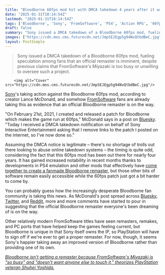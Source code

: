 ```yaml
---
title: "Bloodborne 60fps mod hit with DMCA takedown 4 years after it was released, and fans area already huffing the copium that Sony's about to announce an official remaster"
date: "2025-01-31T18:14:54Z"
lastmod: "2025-01-31T18:14:54Z"
tags: ['Bloodborne', 'Sony', 'FromSoftware', 'PS4', 'Action RPG', '60fps Mod', 'Remaster', 'DMCA']
draft: false
summary: "Sony issued a DMCA takedown of a Bloodborne 60fps mod, fueling speculation among fans that an official remaster is imminent, despite previous claims that FromSoftware's Miyazaki is too busy or unwilling to oversee such a project."
images: ["https://cdn.mos.cms.futurecdn.net/JmpSEJEgp5g94NvQtbdBeC.jpg"]
layout: PostSimple
---
```

> Sony issued a DMCA takedown of a Bloodborne 60fps mod, fueling speculation among fans that an official remaster is imminent, despite previous claims that FromSoftware's Miyazaki is too busy or unwilling to oversee such a project.


        <img alt="Cover" src="https://cdn.mos.cms.futurecdn.net/JmpSEJEgp5g94NvQtbdBeC.jpg"/>
        
[Sony](https://www.gamesradar.com/tag/sony/)'s taking action against the Bloodborne 60fps mod, according to creator Lance McDonald, and somehow [FromSoftware](https://www.gamesradar.com/tag/fromsoftware/) fans are already taking this as evidence that an official Bloodborne remaster is on the way.

"On February 21st, 2021, I created and released a patch for Bloodborne which makes the game run at 60fps," McDonald says in a post on [Bluesky](https://bsky.app/profile/manfightdragon.bsky.social/post/3lh2cipa4rk2v). "Today I received a DMCA takedown notification on behalf of Sony Interactive Entertainment asking that I remove links to the patch I posted on the internet, so I've now done so."

Assuming the DMCA notice is legitimate – there's no shortage of trolls out there looking to abuse online takedown systems – the timing is quite odd, considering the fact that this 60fps mod has been out there for nearly four years. It has gained increased notability in recent months thanks to developments in PS4 emulation and other mods that effectively have [come together to create a fanmade Bloodborne remaster](https://www.gamesradar.com/games/action-rpg/bloodborne-still-seems-a-long-way-from-getting-an-official-60fps-port-but-fans-have-finally-gotten-ps4-emulators-to-deliver-the-remaster-theyve-wanted-for-years/), but those other bits of software remain easily accessible while the 60fps patch just got a bit harder to come by.

You can probably guess how the increasingly desperate Bloodborne fan community is taking this news. As McDonald's post spread across [Bluesky](https://bsky.app/profile/barberza.bsky.social/post/3lh2ckf3o3s2i), [Twitter](https://x.com/devinguyTTV/status/1885361678910394649), and [Reddit](https://www.reddit.com/r/bloodborne/comments/1iehnom/sony_has_dmcad_the_og_bloodborne_60fps_patch_and/ma7mbv3/), more and more comments have started to pour in suggesting that the official Bloodborne remaster everyone's been dreaming of is on the way.

Other relatively modern FromSoftware titles have seen remasters, remakes, and PC ports that have helped keep the games feeling current, but Bloodborne is unique in that Sony itself owns the IP, so PlayStation will have to sign off if we're ever to get a proper remaster. For now, though, it seems Sony's happier taking away an improved version of Bloodborne rather than providing one of its own.

[<em>Bloodborne isn't getting a remaster because FromSoftware's Miyazaki is "so busy" and "doesn't want anyone else to touch it," theorizes PlayStation veteran Shuhei Yoshida.</em>](https://www.gamesradar.com/games/action-rpg/bloodborne-isnt-getting-a-remaster-because-fromsoftwares-miyazaki-is-so-busy-and-doesnt-want-anyone-else-to-touch-it-theorizes-playstation-veteran-shuhei-yoshida/)
        